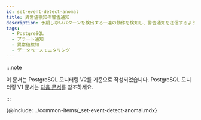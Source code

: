 ```yaml
---
id: set-event-detect-anomal
title: 異常値検知の警告通知
description: 予期しないパターンを検出する一連の動作を検知し、警告通知を送信するように設定できます。
tags:
  - PostgreSQL
  - アラート通知
  - 異常値検知
  - データベースモニタリング
---
```


:::note

이 문서는 PostgreSQL 모니터링 V2를 기준으로 작성되었습니다. PostgreSQL 모니터링 V1 문서는 [다음 문서](../postgresql-v1/set-event-detect-anomal)를 참조하세요.

:::

{@include: ../common-items/_set-event-detect-anomal.mdx}  

